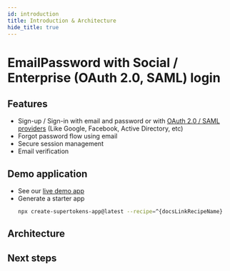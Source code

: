 ```yaml
---
id: introduction
title: Introduction & Architecture
hide_title: true
---
```


# EmailPassword with Social / Enterprise (OAuth 2.0, SAML) login

## Features

- Sign-up / Sign-in with email and password or with [OAuth 2.0 / SAML providers](https://supertokens.com/features/single-sign-on) (Like Google, Facebook, Active Directory, etc) <br/>
- Forgot password flow using email <br/>
- Secure session management <br/>
- Email verification <br/>

<!-- COPY SECTION -->
<!-- ./thirdpartyemailpassword/introduction.mdx -->
<!-- 1 -->

## Demo application

- See our [live demo app](https://^{docsLinkRecipeName}.demo.supertokens.com/)
- Generate a starter app
    ```bash
    npx create-supertokens-app@latest --recipe=^{docsLinkRecipeName}
    ```

## Architecture


<Architecture />

## Next steps


<NextSteps />

<!-- END COPY SECTION -->